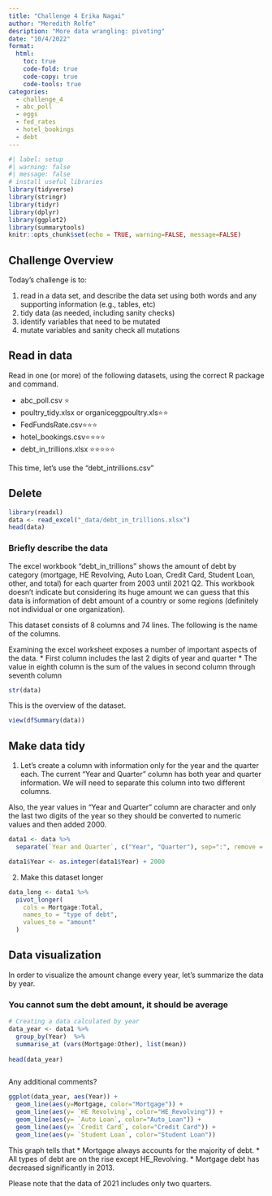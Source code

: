 ```yaml
---
title: "Challenge 4 Erika Nagai"
author: "Meredith Rolfe"
desription: "More data wrangling: pivoting"
date: "10/4/2022"
format:
  html:
    toc: true
    code-fold: true
    code-copy: true
    code-tools: true
categories:
  - challenge_4
  - abc_poll
  - eggs
  - fed_rates
  - hotel_bookings
  - debt
---
```


```r
#| label: setup
#| warning: false
#| message: false
# install useful libraries
library(tidyverse)
library(stringr)
library(tidyr)
library(dplyr)
library(ggplot2)
library(summarytools)
knitr::opts_chunk$set(echo = TRUE, warning=FALSE, message=FALSE)
```

## Challenge Overview

Today's challenge is to:

1)  read in a data set, and describe the data set using both words and any supporting information (e.g., tables, etc)
2)  tidy data (as needed, including sanity checks)
3)  identify variables that need to be mutated
4)  mutate variables and sanity check all mutations

## Read in data

Read in one (or more) of the following datasets, using the correct R package and command.

-   abc_poll.csv ⭐
-   poultry_tidy.xlsx or organiceggpoultry.xls⭐⭐
-   FedFundsRate.csv⭐⭐⭐
-   hotel_bookings.csv⭐⭐⭐⭐
-   debt_in_trillions.xlsx ⭐⭐⭐⭐⭐

This time, let's use the "debt_intrillions.csv"

## Delete 

```r
library(readxl)
data <- read_excel("_data/debt_in_trillions.xlsx")
head(data)
```

### Briefly describe the data

The excel workbook "debt_in_trillions" shows the amount of debt by category (mortgage, HE Revolving, Auto Loan, Credit Card, Student Loan, other, and total) for each quarter from 2003 until 2021 Q2.
This workbook doesn't indicate but considering its huge amount we can guess that this data is information of debt amount of a country or some regions (definitely not individual or one organization).


This dataset consists of 8 columns and 74 lines.
The following is the name of the columns.

Examining the excel worksheet exposes a number of important aspects of the data.
* First column includes the last 2 digits of year and quarter
* The value in eighth column is the sum of the values in second column through seventh column

```r
str(data)
```

This is the overview of the dataset.
```r
view(dfSummary(data))
```


## Make data tidy

1. Let's create a column with information only for the year and the quarter each.
The current "Year and Quarter" column has both year and quarter information. We will need to separate this column into two different columns.

Also, the year values in "Year and Quarter" column are character and only the last two digits of the year so they should be converted to numeric values and then added 2000.

```r
data1 <- data %>%
  separate(`Year and Quarter`, c("Year", "Quarter"), sep=":", remove = FALSE)

data1$Year <- as.integer(data1$Year) + 2000
```

2. Make this dataset longer
```r
data_long <- data1 %>%
  pivot_longer(
    cols = Mortgage:Total,
    names_to = "type of debt",
    values_to = "amount"
  )

```


## Data visualization

In order to visualize the amount change every year, let's summarize the data by year.

### You cannot sum the debt amount, it should be average

```r

# Creating a data calculated by year
data_year <- data1 %>%
  group_by(Year)  %>%
  summarise_at (vars(Mortgage:Other), list(mean)) 
  
head(data_year)



```

Any additional comments?
```r
ggplot(data_year, aes(Year)) + 
  geom_line(aes(y=Mortgage, color="Mortgage")) +
  geom_line(aes(y= `HE Revolving`, color="HE_Revolving")) +
  geom_line(aes(y= `Auto Loan`, color="Auto_Loan")) +
  geom_line(aes(y= `Credit Card`, color="Credit Card")) +
  geom_line(aes(y= `Student Loan`, color="Student Loan"))
```
This graph tells that
* Mortgage always accounts for the majority of debt.
* All types of debt are on the rise except HE_Revolving.
* Mortgage debt has decreased significantly in 2013.

Please note that the data of 2021 includes only two quarters.